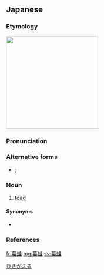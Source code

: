==Japanese==

===Etymology===
{{wikipedia|lang=ja|ヒキガエル}}{{wikipedia|Toad}}{{wikipedia|True toad}}
{{ja-kanjitab|ひき|かえる|k2=がえる|r=y|yomi=k}}
[[File:Bufo_japonicus_DSCN9878.jpg|thumb|250px|{{lang|ja|ニホン'''ヒキガエル'''}}]]
{{compound|蟇|tr1=[[hiki]]|t1=[[toad]]|蛙|tr2=[[kaeru]]|t2=[[frog]]|lang=ja|sort=ひきがえる}}

===Pronunciation===
{{ja-pron|ひきがえる|acc=3|dev=1|acc_ref=NHK,DJR|y=k}}

===Alternative forms===
* {{ja-l|蟇}}; {{ja-l|蟾蜍}}

===Noun===
{{ja-noun|ひきがえる|ヒキガエル|hhira=ひきがへる}}

# [[toad]] {{gloss|[[amphibian]] similar to a [[frog]]}}

====Synonyms====
* {{ja-r|蝦蟇|がま}}

===References===
<references/>

[[Category:ja:Amphibians|ひきがえる]]

[[fr:蟇蛙]]
[[mg:蟇蛙]]
[[sv:蟇蛙]]